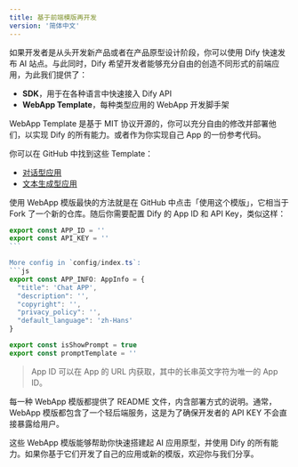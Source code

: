 ```yaml
---
title: 基于前端模版再开发
version: '简体中文'
---
```


如果开发者是从头开发新产品或者在产品原型设计阶段，你可以使用 Dify 快速发布 AI 站点。与此同时，Dify 希望开发者能够充分自由的创造不同形式的前端应用，为此我们提供了：

* **SDK**，用于在各种语言中快速接入 Dify API
* **WebApp Template**，每种类型应用的 WebApp 开发脚手架

WebApp Template 是基于 MIT 协议开源的，你可以充分自由的修改并部署他们，以实现 Dify 的所有能力。或者作为你实现自己 App 的一份参考代码。

你可以在 GitHub 中找到这些 Template：

* [对话型应用](https://github.com/langgenius/webapp-conversation)
* [文本生成型应用](https://github.com/langgenius/webapp-text-generator)

使用 WebApp 模版最快的方法就是在 GitHub 中点击「使用这个模版」，它相当于 Fork 了一个新的仓库。随后你需要配置 Dify 的 App ID 和 API Key，类似这样：

````javascript
export const APP_ID = ''
export const API_KEY = ''
```

More config in `config/index.ts`:
```js
export const APP_INFO: AppInfo = {
  "title": 'Chat APP',
  "description": '',
  "copyright": '',
  "privacy_policy": '',
  "default_language": 'zh-Hans'
}

export const isShowPrompt = true
export const promptTemplate = ''
````

> App ID 可以在 App 的 URL 内获取，其中的长串英文字符为唯一的 App ID。

每一种 WebApp 模版都提供了 README 文件，内含部署方式的说明。通常，WebApp 模版都包含了一个轻后端服务，这是为了确保开发者的 API KEY 不会直接暴露给用户。

这些 WebApp 模版能够帮助你快速搭建起 AI 应用原型，并使用 Dify 的所有能力。如果你基于它们开发了自己的应用或新的模版，欢迎你与我们分享。
